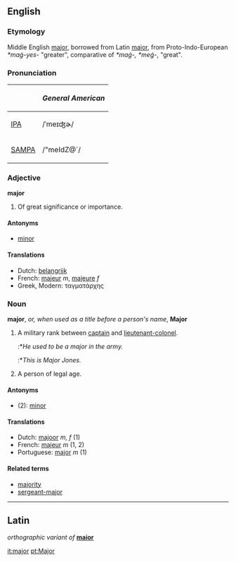 ==English==
===Etymology===
Middle English [[major]], borrowed from Latin [[maior]], from Proto-Indo-European ''*maǵ-yes-'' "greater", comparative of ''*maǵ-, *meǵ-'', "great".

===Pronunciation===
{| border=1 cellpadding=5
! !! ''General American''
|-
| [[w:IPA|IPA]] || /ˈmeɪʤɚ/ 
|-
| [[w:SAMPA|SAMPA]] || /"meIdZ@`/
|}

===Adjective===
'''major''' 
#Of great significance or importance.

====Antonyms====
*[[minor]]

====Translations====
*Dutch: [[belangrijk]]
*French: [[majeur]] ''m'', [[majeure]] ''f''
*Greek, Modern: ταγματάρχης

===Noun===
'''major''', ''or, when used as a title before a person's name'', '''Major'''

#A military rank between [[captain]] and [[lieutenant-colonel]].
#:*''He used to be a major in the army.''
#:*''This is Major Jones.''
#A person of legal age.

====Antonyms====
*(2): [[minor]]

====Translations====
*Dutch: [[majoor]] ''m, f'' (1)
*French: [[majeur]] ''m'' (1, 2)
*Portuguese: [[major]] ''m'' (1)

====Related terms====
*[[majority]]
*[[sergeant-major]]

----

==Latin==
''orthographic variant of'' '''[[maior]]'''

[[it:major]]
[[pt:Major]]